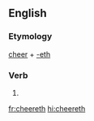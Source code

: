 ==English==

===Etymology===
[[cheer]] + [[-eth]]

===Verb===
{{head|en|verb form}}

# {{en-archaic third-person singular of|cheer}}

[[fr:cheereth]]
[[hi:cheereth]]